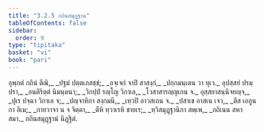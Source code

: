 ```yaml
---
title: "3.2.5 กถินสมุฏฺฐาน"
tableOfContents: false
sidebar:
  order: 9
type: "tipitaka"
basket: "vi"
book: "pari"
---
```



<DynamicBreadcrumb />

<Division number="262" book="pari">

<Paragraph number="1116" type="verses" book="pari">
อุพฺภตํ กถินํ ตีณิ,_  
_ปฐมํ ปตฺตเภสชฺชํ;_  
_อจฺเจกํ จาปิ สาสงฺกํ,_  
_ปกฺกมนฺเตน วา ทุเว._  

</Paragraph>

<Paragraph number="1117" type="verses" book="pari">
อุปสฺสยํ ปรมฺปรา,_  
_อนติริตฺตํ นิมนฺตนา;_  
_วิกปฺปํ รญฺโญ วิกาเล,_  
_โวสาสารญฺญเกน จ._  

</Paragraph>

<Paragraph number="1118" type="verses" book="pari">
อุสฺสยาสนฺนิจยญฺจ,_  
_ปุเร ปจฺฉา วิกาเล จ;_  
_ปญฺจาหิกา สงฺกมนี,_  
_เทฺวปิ อาวสเถน จ._  

</Paragraph>

<Paragraph number="1119" type="verses" book="pari">
_ปสาเข อาสเน เจว,_  
_ตึส เอกูนกา อิเม;_  
_กายวาจา น จ จิตฺตา,_  
_ตีหิ ทฺวาเรหิ ชายเร;_  
_ทฺวิสมุฏฺฐานิกา สพฺเพ,_  
_กถิเนน สหา สมา._  


</Paragraph>
</Division>

<Paragraph number="1120" type="center" book="pari">
กถินสมุฏฺฐานํ นิฏฺฐิตํ.
</Paragraph>